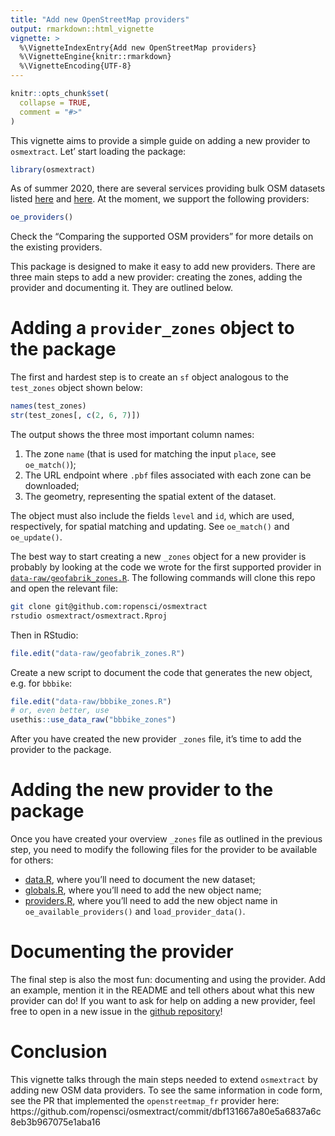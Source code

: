 ---
title: "Add new OpenStreetMap providers"
output: rmarkdown::html_vignette
vignette: >
  %\VignetteIndexEntry{Add new OpenStreetMap providers}
  %\VignetteEngine{knitr::rmarkdown}
  %\VignetteEncoding{UTF-8}
---

```{r, include = FALSE}
knitr::opts_chunk$set(
  collapse = TRUE,
  comment = "#>"
)
```

This vignette aims to provide a simple guide on adding a new provider to `osmextract`. 
Let' start loading the package: 

```{r setup}
library(osmextract)
```

As of summer 2020, there are several services providing bulk OSM datasets listed  [here](https://wiki.openstreetmap.org/wiki/Processed_data_providers) and [here](https://wiki.openstreetmap.org/wiki/Planet.osm#Country_and_area_extracts). 
At the moment, we support the following providers: 

```{r}
oe_providers()
```

Check the "Comparing the supported OSM providers" for more details on the existing providers. 

This package is designed to make it easy to add new providers. 
There are three main steps to add a new provider: creating the zones, adding the provider and documenting it. 
They are outlined below. 

# Adding a `provider_zones` object to the package

The first and hardest step is to create an `sf` object analogous to the `test_zones` object shown below:

```{r}
names(test_zones)
str(test_zones[, c(2, 6, 7)])
```

The output shows the three most important column names:

1. The zone `name` (that is used for matching the input `place`, see `oe_match()`); 
1. The URL endpoint where `.pbf` files associated with each zone can be downloaded; 
1. The geometry, representing the spatial extent of the dataset.

The object must also include the fields `level` and `id`, which are used, respectively, for spatial matching and updating. 
See `oe_match()` and `oe_update()`. 

The best way to start creating a new `_zones` object for a new provider is probably by looking at the code we wrote for the first supported provider in [`data-raw/geofabrik_zones.R`](https://github.com/ropensci/osmextract/blob/master/data-raw/geofabrik_zones.R). 
The following commands will clone this repo and open the relevant file:

```bash
git clone git@github.com:ropensci/osmextract
rstudio osmextract/osmextract.Rproj
```
Then in RStudio:

```{r, eval = FALSE}
file.edit("data-raw/geofabrik_zones.R")
```

Create a new script to document the code that generates the new object, e.g. for `bbbike`:

```{r, eval = FALSE}
file.edit("data-raw/bbbike_zones.R")
# or, even better, use
usethis::use_data_raw("bbbike_zones")
```

After you have created the new provider `_zones` file, it's time to add the provider to the package.

# Adding the new provider to the package

Once you have created your overview `_zones` file as outlined in the previous step, you need to modify the following files for the provider to be available for others:

- [data.R](https://github.com/ropensci/osmextract/blob/master/R/data.R), where you'll need to document the new dataset;
- [globals.R](https://github.com/ropensci/osmextract/blob/master/R/globals.R), where you'll need to add the new object name;
- [providers.R](https://github.com/ropensci/osmextract/blob/master/R/providers.R), where you'll need to add the new object name in `oe_available_providers()` and `load_provider_data()`. 

# Documenting the provider

The final step is also the most fun: documenting and using the provider.
Add an example, mention it in the README and tell others about what this new provider can do!
If you want to ask for help on adding a new provider, feel free to open in a new issue in the [github repository](https://github.com/ropensci/osmextract)! 

# Conclusion

This vignette talks through the main steps needed to extend `osmextract` by adding new OSM data providers.
To see the same information in code form, see the PR that implemented the `openstreetmap_fr` provider here: https://github.com/ropensci/osmextract/commit/dbf131667a80e5a6837a6c8eb3b967075e1aba16
